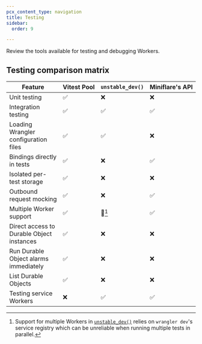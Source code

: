```yaml
---
pcx_content_type: navigation
title: Testing
sidebar:
  order: 9

---
```



Review the tools available for testing and debugging Workers.

<DirectoryListing />

## Testing comparison matrix

| Feature                                   | Vitest Pool | `unstable_dev()` | Miniflare's API |
| ----------------------------------------- | ----------- | ---------------- | --------------- |
| Unit testing                              | ✅           | ❌                | ❌               |
| Integration testing                       | ✅           | ✅                | ✅               |
| Loading Wrangler configuration files      | ✅           | ✅                | ❌               |
| Bindings directly in tests                | ✅           | ❌                | ✅               |
| Isolated per-test storage                 | ✅           | ❌                | ❌               |
| Outbound request mocking                  | ✅           | ❌                | ✅               |
| Multiple Worker support                   | ✅           | 🚧[^1]           | ✅               |
| Direct access to Durable Object instances | ✅           | ❌                | ❌               |
| Run Durable Object alarms immediately     | ✅           | ❌                | ❌               |
| List Durable Objects                      | ✅           | ❌                | ❌               |
| Testing service Workers                   | ❌           | ✅                | ✅               |

[^1]: Support for multiple Workers in [`unstable_dev()`](/workers/wrangler/api/#unstable_dev) relies on `wrangler dev`'s service registry which can be unreliable when running multiple tests in parallel.

<Render file="testing-pages-functions" product="workers" />
